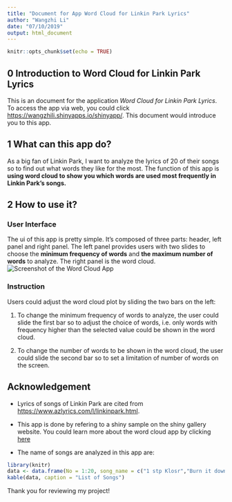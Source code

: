 ---
title: "Document for App Word Cloud for Linkin Park Lyrics"
author: "Wangzhi Li"
date: "07/10/2019"
output: html_document
---

```{r setup, include=FALSE}
knitr::opts_chunk$set(echo = TRUE)
```

## 0 Introduction to Word Cloud for Linkin Park Lyrics

This is an document for the application *Word Cloud for Linkin Park Lyrics*.
To access the app via web, you could click <https://wangzhili.shinyapps.io/shinyapp/>.
This document would introduce you to this app.

## 1 What can this app do?

As a big fan of Linkin Park, I want to analyze the lyrics of 20 of their songs so to find out what words they like for the most.
The function of this app is **using word cloud to show you which words are used most frequently in Linkin Park's songs.**

## 2 How to use it?

### User Interface

The ui of this app is pretty simple. It's composed of three parts: header, left panel and right panel.
The left panel provides users with two slides to choose the **minimum frequency of words** and **the maximum number of words** to analyze.
The right panel is the word cloud. 
![Screenshot of the Word Cloud App](app.JPG)

### Instruction

Users could adjust the word cloud plot by sliding the two bars on the left: 

1. To change the minimum frequency of words to analyze, the user could slide the first bar so to adjust the choice of words, i.e. only words with frequency higher than the selected value could be shown in the word cloud. 

2. To change the number of words to be shown in the word cloud, the user could slide the second bar so to set a limitation of number of words on the screen.  

## Acknowledgement

- Lyrics of songs of Linkin Park are cited from <https://www.azlyrics.com/l/linkinpark.html>.

- This app is done by refering to a shiny sample on the shiny gallery website. You could learn more about the word cloud app by clicking [here](https://shiny.rstudio.com/gallery/word-cloud.html)

- The name of songs are analyzed in this app are: 
```{r list, results='asis', echo=FALSE}
library(knitr)
data <- data.frame(No = 1:20, song_name = c("1 stp Klosr","Burn it down", "Crawling","Faint","Good Goodbye","In the End","Iridescent","Bleed it out","Burning in the skies","Breaking the habit","All for nothing","Forgotten","Hunger Strike","Invisible","Leave out all the rest","Numb","One Step Closer","Part of me","Rolling in the deep","Robot Boy"))
kable(data, caption = "List of Songs")
```

Thank you for reviewing my project! 